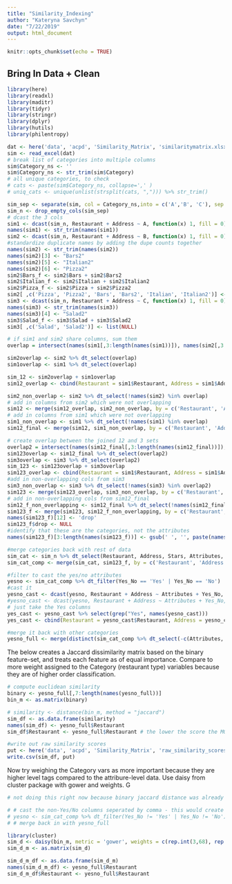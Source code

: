 ```yaml
---
title: "Similarity_Indexing"
author: "Kateryna Savchyn"
date: "7/22/2019"
output: html_document
---
```


```r
knitr::opts_chunk$set(echo = TRUE)
```

## Bring In Data + Clean

```r
library(here)
library(readxl)
library(maditr)
library(tidyr)
library(stringr)
library(dplyr)
library(hutils)
library(philentropy)
```

```r
dat <- here('data', 'acpd', 'Similarity_Matrix', 'similaritymatrix.xlsx')
sim <- read_excel(dat) 
# break list of categories into multiple columns
sim$Category_ns <- ''
sim$Category_ns <- str_trim(sim$Category) 
# all unique categories, to check
# cats <- paste(sim$Category_ns, collapse=',' )
# uniq_cats <- unique(unlist(strsplit(cats, ","))) %>% str_trim()

sim_sep <- separate(sim, col = Category_ns,into = c('A','B', 'C'), sep = ',', remove = FALSE) %>% data.table()
sim_n <- drop_empty_cols(sim_sep)
# dcast the 3 cols 
sim1 <- dcast(sim_n, Restaurant + Address ~ A, function(x) 1, fill = 0)
names(sim1) <- str_trim(names(sim1))
sim2 <- dcast(sim_n, Restaurant + Address ~ B, function(x) 1, fill = 0)
#standardize duplicate names by adding the dupe counts together
names(sim2) <- str_trim(names(sim2))
names(sim2)[3] <- "Bars2"
names(sim2)[5] <- "Italian2"
names(sim2)[6] <- "Pizza2"
sim2$Bars_f <- sim2$Bars + sim2$Bars2
sim2$Italian_f <- sim2$Italian + sim2$Italian2
sim2$Pizza_f <- sim2$Pizza + sim2$Pizza2
sim2[ ,c('Pizza', 'Pizza2', 'Bars', 'Bars2', 'Italian', 'Italian2')] <- list(NULL)
sim3 <- dcast(sim_n, Restaurant + Address ~ C, function(x) 1, fill = 0)
names(sim3) <- str_trim(names(sim3))
names(sim3)[4] <- "Salad2"
sim3$Salad_f <- sim3$Salad + sim3$Salad2
sim3[ ,c('Salad', 'Salad2')] <- list(NULL)

# if sim1 and sim2 share columns, sum them
overlap = intersect(names(sim1[,3:length(names(sim1))]), names(sim2[,3:length(names(sim2))]))

sim2overlap <- sim2 %>% dt_select(overlap)
sim1overlap <- sim1 %>% dt_select(overlap)

sim_12 <- sim2overlap + sim1overlap
sim12_overlap <- cbind(Restaurant = sim1$Restaurant, Address = sim1$Address, sim_12)

sim2_non_overlap <- sim2 %>% dt_select(!names(sim2) %in% overlap)
# add in columns from sim2 which were not overlapping
sim12 <- merge(sim12_overlap, sim2_non_overlap, by = c('Restaurant', 'Address'))
# add in columns from sim1 which were not overlapping
sim1_non_overlap <- sim1 %>% dt_select(!names(sim1) %in% overlap)
sim12_final <- merge(sim12, sim1_non_overlap, by = c('Restaurant', 'Address'))

# create overlap between the joined 12 and 3 sets
overlap2 = intersect(names(sim12_final[,3:length(names(sim12_final))]), names(sim3[,3:length(names(sim3))])) 
sim123overlap <- sim12_final %>% dt_select(overlap2)
sim3overlap <- sim3 %>% dt_select(overlap2)
sim_123 <- sim123overlap + sim3overlap
sim123_overlap <- cbind(Restaurant = sim1$Restaurant, Address = sim1$Address, sim_123)
#add in non-overlapping cols from sim3
sim3_non_overlap <- sim3 %>% dt_select(!names(sim3) %in% overlap2)
sim123 <- merge(sim123_overlap, sim3_non_overlap, by = c('Restaurant', 'Address'))
# add in non-overlapping cols from sim12_final
sim12_f_non_overlapping <- sim12_final %>% dt_select(!names(sim12_final) %in% overlap2)
sim123_f <- merge(sim123, sim12_f_non_overlapping, by = c('Restaurant', 'Address'))
names(sim123_f)[12] <- 'drop'
sim123_f$drop <- NULL
#identify that these are the categories, not the attributes
names(sim123_f)[3:length(names(sim123_f))] <- gsub(' ', '', paste(names(sim123_f[,3:length(names(sim123_f))]), '_CAT'))
```

```r
#merge categories back with rest of data
sim_cat <- sim_n %>% dt_select(Restaurant, Address, Stars, Attributes, Yes_No, Total_Reviews, Friday_Closing_Time, Saturday_Closing_Time)
sim_cat_comp <- merge(sim_cat, sim123_f, by = c('Restaurant', 'Address'))

#filter to cast the yes/no attributes
yesno <- sim_cat_comp %>% dt_filter(Yes_No == 'Yes' | Yes_No == 'No')
#cast it
yesno_cast <- dcast(yesno, Restaurant + Address ~ Attributes + Yes_No, function(x) 1, fill = 0)
#yesno_cast <- dcast(yesno, Restaurant + Address ~ Attributes + Yes_No, function(x) if(Yes_No == 'Yes') 1 else 0, fill = 0)
# just take the Yes columns
yes_cast <- yesno_cast %>% select(grep("Yes", names(yesno_cast)))
yes_cast <- cbind(Restaurant = yesno_cast$Restaurant, Address = yesno_cast$Address, yes_cast)

#merge it back with other categories
yesno_full <- merge(distinct(sim_cat_comp %>% dt_select(-c(Attributes, Yes_No))), yes_cast, by = c('Restaurant', 'Address'))

```

The below creates a Jaccard dissimilarity matrix based on the binary feature-set, and treats each feature as of equal importance. Compare to more weight assigned to the Category (restaurant type) variables because they are of higher order classification. 


```r
# compute euclidean similarity
binary <- yesno_full[,7:length(names(yesno_full))]
bin_m <- as.matrix(binary)

# similarity <- distance(bin_m, method = "jaccard")
sim_df <- as.data.frame(similarity)
names(sim_df) <- yesno_full$Restaurant
sim_df$Restaurant <- yesno_full$Restaurant # the lower the score the MORE similar; 0 = identity

#write out raw similarity scores
put <- here('data', 'acpd', 'Similarity_Matrix', 'raw_similarity_scores.csv')
write.csv(sim_df, put)
```

Now try weighing the Category vars as more important because they are higher level tags compared to the attribure-level data. Use daisy from cluster package with gower and weights. G

```r
# not doing this right now because binary jaccard distance was already good

# # cast the non-Yes/No columns seperated by comma - this would create a bunch of new factor vars that we could use daisy(x, metric = c("euclidean", "manhattan", "gower"),...) with 'gower' approach which allows for mixed variables; daisy is from cluster package in R
# yesno <- sim_cat_comp %>% dt_filter(Yes_No != 'Yes' | Yes_No != 'No')
# # merge back in with yesno_full

library(cluster)
sim_d <- daisy(bin_m, metric = 'gower', weights = c(rep.int(3,68), rep.int(1,38)))
sim_d_m <- as.matrix(sim_d)

sim_d_m_df <- as.data.frame(sim_d_m)
names(sim_d_m_df) <- yesno_full$Restaurant
sim_d_m_df$Restaurant <- yesno_full$Restaurant
```

```r


```
